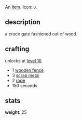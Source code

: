 An [[items|item]]. Icon: <code><nowiki>D</nowiki></code>.

== description ==

a crude gate fashioned out of wood.

== crafting ==

unlocks at [[level 10]].

* 1 [[wooden fence]]
* 3 [[scrap metal]]
* 2 [[rope]]
* 150 seconds

== stats ==

'''weight''': 25